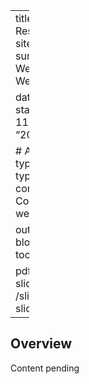

---
title: Week 12 - Research Week
sitetitle: Week 12
summary: "EC200 - Week 12 Research Week"

date: "2021-11-10"
start_date: "2021-11-16"
end_date: "2021-12-20"

  
  # Academic page type (do not modify).
type: docs
menu:
  content:
    parent: Course content
    weight: 11
    
output:
  blogdown::html_page:
    toc: true

pdf: /slides/ch12-slides.pdf
thumb: /slides/ch12-slides.png



---

## Overview
Content pending

